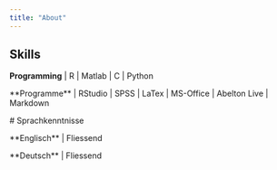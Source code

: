 ```yaml
---
title: "About"
---
```


:::{.panel-tabset}

# Skills

**Programming** | R | Matlab | C | Python

\*\*Programme\*\* \| RStudio \| SPSS \| LaTex \| MS-Office \| Abelton Live \| Markdown

\# Sprachkenntnisse

\*\*Englisch\*\* \| Fliessend

\*\*Deutsch\*\* \| Fliessend

:::
